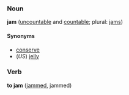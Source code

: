 ===Noun===
'''jam''' ([[uncountable]] and [[countable]]; plural: [[jams]])

====Synonyms====
*[[conserve]]
*(''US'') [[jelly]]

===Verb===
'''to jam''' ([[jammed]], jammed)